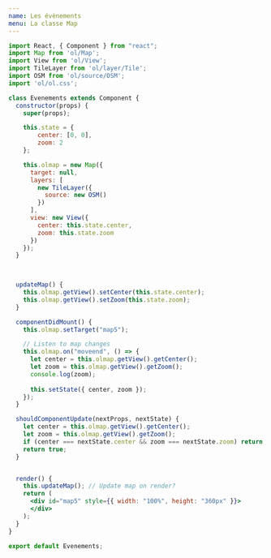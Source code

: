 ```yaml
---
name: Les évènements
menu: La classe Map
---
```




<Evenements />

```jsx
import React, { Component } from "react";
import Map from 'ol/Map';
import View from 'ol/View';
import TileLayer from 'ol/layer/Tile';
import OSM from 'ol/source/OSM';
import 'ol/ol.css';

class Evenements extends Component {
  constructor(props) {
    super(props);

    this.state = { 
        center: [0, 0], 
        zoom: 2 
    };

    this.olmap = new Map({
      target: null,
      layers: [
        new TileLayer({
          source: new OSM()
        })
      ],
      view: new View({
        center: this.state.center,
        zoom: this.state.zoom
      })
    });
  }

  

  updateMap() {
    this.olmap.getView().setCenter(this.state.center);
    this.olmap.getView().setZoom(this.state.zoom);
  }

  componentDidMount() {
    this.olmap.setTarget("map5");

    // Listen to map changes
    this.olmap.on("moveend", () => {
      let center = this.olmap.getView().getCenter();
      let zoom = this.olmap.getView().getZoom();
      console.log(zoom);
      
      this.setState({ center, zoom });
    });
  }

  shouldComponentUpdate(nextProps, nextState) {
    let center = this.olmap.getView().getCenter();
    let zoom = this.olmap.getView().getZoom();
    if (center === nextState.center && zoom === nextState.zoom) return false;
    return true;
  }


  render() {
    this.updateMap(); // Update map on render?
    return (
      <div id="map5" style={{ width: "100%", height: "360px" }}>
      </div>
    );
  }
}

export default Evenements;
```